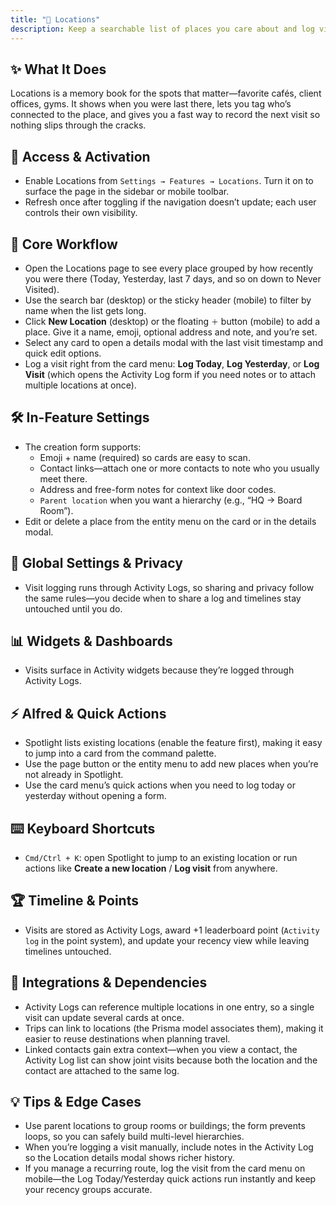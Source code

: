```yaml
---
title: "📍 Locations"
description: Keep a searchable list of places you care about and log visits without leaving your flow
---
```


## ✨ What It Does

Locations is a memory book for the spots that matter—favorite cafés, client offices, gyms. It shows when you were last there, lets you tag who’s connected to the place, and gives you a fast way to record the next visit so nothing slips through the cracks.

## 🚪 Access & Activation

- Enable Locations from `Settings → Features → Locations`. Turn it on to surface the page in the sidebar or mobile toolbar.
- Refresh once after toggling if the navigation doesn’t update; each user controls their own visibility.

## 🧭 Core Workflow

- Open the Locations page to see every place grouped by how recently you were there (Today, Yesterday, last 7 days, and so on down to Never Visited).
- Use the search bar (desktop) or the sticky header (mobile) to filter by name when the list gets long.
- Click **New Location** (desktop) or the floating `＋` button (mobile) to add a place. Give it a name, emoji, optional address and note, and you’re set.
- Select any card to open a details modal with the last visit timestamp and quick edit options.
- Log a visit right from the card menu: **Log Today**, **Log Yesterday**, or **Log Visit** (which opens the Activity Log form if you need notes or to attach multiple locations at once).

## 🛠️ In-Feature Settings

- The creation form supports:
  - Emoji + name (required) so cards are easy to scan.
  - Contact links—attach one or more contacts to note who you usually meet there.
  - Address and free-form notes for context like door codes.
  - `Parent location` when you want a hierarchy (e.g., “HQ → Board Room”).
- Edit or delete a place from the entity menu on the card or in the details modal.

## 🔐 Global Settings & Privacy

- Visit logging runs through Activity Logs, so sharing and privacy follow the same rules—you decide when to share a log and timelines stay untouched until you do.

## 📊 Widgets & Dashboards

- Visits surface in Activity widgets because they’re logged through Activity Logs.

## ⚡ Alfred & Quick Actions

- Spotlight lists existing locations (enable the feature first), making it easy to jump into a card from the command palette.
- Use the page button or the entity menu to add new places when you’re not already in Spotlight.
- Use the card menu’s quick actions when you need to log today or yesterday without opening a form.

## ⌨️ Keyboard Shortcuts

- `Cmd/Ctrl + K`: open Spotlight to jump to an existing location or run actions like **Create a new location** / **Log visit** from anywhere.

## 🏆 Timeline & Points

- Visits are stored as Activity Logs, award +1 leaderboard point (`Activity log` in the point system), and update your recency view while leaving timelines untouched.

## 🔗 Integrations & Dependencies

- Activity Logs can reference multiple locations in one entry, so a single visit can update several cards at once.
- Trips can link to locations (the Prisma model associates them), making it easier to reuse destinations when planning travel.
- Linked contacts gain extra context—when you view a contact, the Activity Log list can show joint visits because both the location and the contact are attached to the same log.

## 💡 Tips & Edge Cases

- Use parent locations to group rooms or buildings; the form prevents loops, so you can safely build multi-level hierarchies.
- When you’re logging a visit manually, include notes in the Activity Log so the Location details modal shows richer history.
- If you manage a recurring route, log the visit from the card menu on mobile—the Log Today/Yesterday quick actions run instantly and keep your recency groups accurate.
